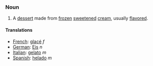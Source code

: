 ===Noun===
# A [[dessert]] made from [[frozen]] [[sweeten]]ed [[cream]], usually [[flavor]]ed.

====Translations====
*[[French]]: [[glacé]] ''f''
*[[German]]: [[Eis]] ''n''
*[[Italian]]: [[gelato]] ''m''
*[[Spanish]]: [[helado]] ''m''